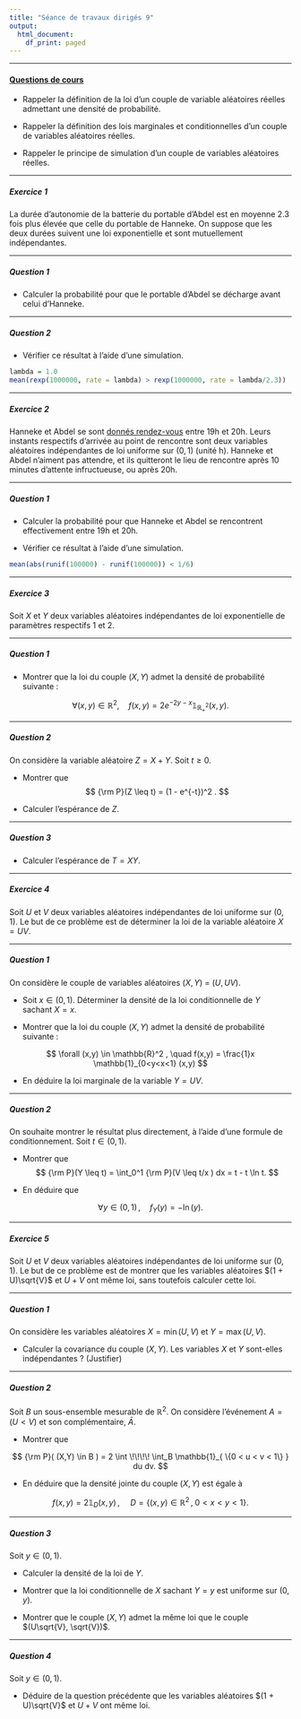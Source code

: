```yaml
---
title: "Séance de travaux dirigés 9"
output:
  html_document:
    df_print: paged
---
```


** **

#### [Questions de cours](http://francoio.github.io/html/CM8.html) 

* Rappeler la définition de la loi d'un couple de variable aléatoires réelles admettant une densité de probabilité.

* Rappeler la définition des lois marginales et conditionnelles d'un couple de variables aléatoires réelles.

* Rappeler le principe de simulation d'un couple de variables aléatoires réelles.


** **


##### Exercice 1

La durée d'autonomie de la batterie du portable d'Abdel est en moyenne 2.3 fois plus élevée que celle du portable de Hanneke. On suppose que les deux durées suivent une loi exponentielle et sont mutuellement indépendantes.  

** **

##### Question 1

* Calculer la probabilité pour que le portable d'Abdel se décharge avant celui d'Hanneke. 

** **


##### Question 2

* Vérifier ce résultat à l'aide d'une simulation.  

```r
lambda = 1.0
mean(rexp(1000000, rate = lambda) > rexp(1000000, rate = lambda/2.3))
```



** **

##### Exercice 2

Hanneke et Abdel se sont [donnés rendez-vous](https://www.ted.com/talks/hannah_fry_the_mathematics_of_love?language=fr) entre 19h et 20h. Leurs instants respectifs d'arrivée au point de rencontre sont deux variables aléatoires indépendantes de loi uniforme sur $(0,1)$ (unité h). Hanneke et Abdel n'aiment pas attendre, et ils quitteront le lieu de rencontre après 10 minutes d'attente infructueuse, ou après 20h.   

** **

##### Question 1

* Calculer la probabilité pour que Hanneke et Abdel se rencontrent effectivement entre 19h et 20h. 


* Vérifier ce résultat à l'aide d'une simulation.  

```r
mean(abs(runif(100000) - runif(100000)) < 1/6)
```


** **



##### Exercice 3

Soit $X$ et $Y$ deux variables aléatoires indépendantes de loi exponentielle de paramètres respectifs $1$ et $2$. 

** **

##### Question 1


* Montrer que la loi du couple $(X,Y)$ admet la densité de probabilité suivante :

$$
\forall (x,y) \in \mathbb{R}^2 , \quad f(x,y) = 2 e^{-2y-x} \mathbb{1}_{\mathbb{R}_+^2} (x,y) .
$$


** **

##### Question 2

On considère la variable aléatoire $Z = X + Y$. Soit $t \geq 0$.

* Montrer que 
$$
{\rm P}(Z \leq t) =  (1 - e^{-t})^2 .
$$

* Calculer l'espérance de $Z$.

** **

##### Question 3

* Calculer l'espérance de $T = XY$. 



** **



##### Exercice 4

Soit $U$ et $V$ deux variables aléatoires indépendantes de loi uniforme sur $(0,1)$. Le but de ce problème est de déterminer la loi de la variable aléatoire $X= UV$. 

** **

##### Question 1

On considère le couple de variables aléatoires $(X,Y)$ = $(U, UV)$. 

* Soit $x \in (0,1)$. Déterminer la densité de la loi conditionnelle de $Y$ sachant $X = x$.

* Montrer que la loi du couple $(X,Y)$ admet la densité de probabilité suivante :

$$
\forall (x,y) \in \mathbb{R}^2 , \quad f(x,y) = \frac{1}x \mathbb{1}_{0<y<x<1} (x,y) 
$$

* En déduire la loi marginale de la variable $Y = UV$. 

** **

##### Question 2

On souhaite montrer le résultat plus directement, à l'aide d'une formule de conditionnement. Soit $t \in (0,1)$.

* Montrer que 
$$
{\rm P}(Y \leq t) =  \int_0^1 {\rm P}(V \leq t/x ) dx = t - t \ln t.
$$

* En déduire que 

$$
\forall y \in (0,1) \, , \quad f_Y(y) = - \ln(y) .
$$



** **



##### Exercice 5

Soit $U$ et $V$ deux variables aléatoires indépendantes de loi uniforme sur $(0,1)$. Le but de ce problème est de montrer que les variables aléatoires $(1 + U)\sqrt{V}$ et $U + V$ ont même loi, sans toutefois calculer cette loi. 

** **

##### Question 1

On considère les variables aléatoires $X = \min (U,V)$ et $Y = \max (U,V)$. 


* Calculer la covariance du couple $(X,Y)$. Les variables $X$ et $Y$ sont-elles indépendantes ? (Justifier)
 
 
** **


##### Question 2

Soit $B$ un sous-ensemble mesurable de $\mathbb{R}^2$. On considère l'événement $A = (U < V)$ et son complémentaire, $\bar{A}$. 

* Montrer que 

$$
{\rm P}( (X,Y) \in B ) = 2 \int \!\!\!\! \int_B \mathbb{1}_{ \{0 < u < v < 1\} } du dv.  
$$


* En déduire que la densité jointe du couple $(X,Y)$ est égale à

$$
f(x,y) = 2 \mathbb{1}_{D} (x,y) \, ,\quad \, D = \{ (x, y) \in \mathbb{R}^2 \,, \; 0 < x < y < 1 \}. 
$$

** **

##### Question 3

Soit $y \in (0,1)$. 

* Calculer la densité de la loi de $Y$.

* Montrer que la loi conditionnelle de $X$ sachant $Y = y$ est uniforme sur $(0, y)$.

* Montrer que le couple $(X,Y)$ admet la même loi que le couple $(U\sqrt{V}, \sqrt{V})$.

** **

##### Question 4

Soit $y \in (0,1)$. 

* Déduire de la question précédente que les variables aléatoires $(1 + U)\sqrt{V}$ et $U + V$ ont même loi.
